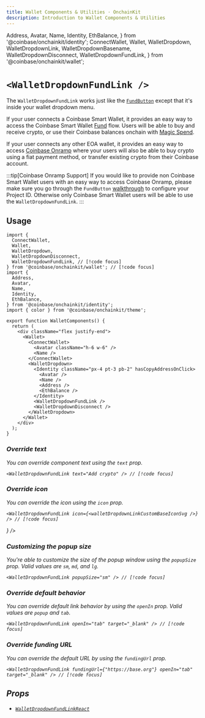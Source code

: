 ```yaml
---
title: Wallet Components & Utilities · OnchainKit
description: Introduction to Wallet Components & Utilities
---
```


  Address,
  Avatar,
  Name,
  Identity,
  EthBalance,
} from '@coinbase/onchainkit/identity';
  ConnectWallet,
  Wallet,
  WalletDropdown,
  WalletDropdownLink,
  WalletDropdownBasename,
  WalletDropdownDisconnect,
  WalletDropdownFundLink,
} from '@coinbase/onchainkit/wallet';

# `<WalletDropdownFundLink />`

The `WalletDropdownFundLink` works just like the [`FundButton`](/builderkits/onchainkit/fund/fund-button) except that it's inside your wallet
dropdown menu.

If your user connects a Coinbase Smart Wallet, it provides an easy way to access the Coinbase Smart Wallet
[Fund](https://keys.coinbase.com/fund) flow. Users will be able to buy and receive crypto, or use their Coinbase
balances onchain with [Magic Spend](https://www.smartwallet.dev/guides/magic-spend).

If your user connects any other EOA wallet, it provides an easy way to access [Coinbase Onramp](https://docs.cdp.coinbase.com/onramp/docs/welcome/)
where your users will also be able to buy crypto using a fiat payment method, or transfer existing crypto from their
Coinbase account.

:::tip[Coinbase Onramp Support]
If you would like to provide non Coinbase Smart Wallet users with an easy way to access Coinbase Onramp, please make
sure you go through the `FundButton` [walkthrough](/builderkits/onchainkit/fund/fund-button#walkthrough) to configure your Project ID. Otherwise
only Coinbase Smart Wallet users will be able to use the `WalletDropdownFundLink`.
:::

## Usage

```tsx twoslash
import {
  ConnectWallet,
  Wallet,
  WalletDropdown,
  WalletDropdownDisconnect,
  WalletDropdownFundLink, // [!code focus]
} from '@coinbase/onchainkit/wallet'; // [!code focus]
import {
  Address,
  Avatar,
  Name,
  Identity,
  EthBalance,
} from '@coinbase/onchainkit/identity';
import { color } from '@coinbase/onchainkit/theme';

export function WalletComponents() {
  return (
    <div className="flex justify-end">
      <Wallet>
        <ConnectWallet>
          <Avatar className="h-6 w-6" />
          <Name />
        </ConnectWallet>
        <WalletDropdown>
          <Identity className="px-4 pt-3 pb-2" hasCopyAddressOnClick>
            <Avatar />
            <Name />
            <Address />
            <EthBalance />
          </Identity>
          <WalletDropdownFundLink />
          <WalletDropdownDisconnect />
        </WalletDropdown>
      </Wallet>
    </div>
  );
}
```

<WalletComponents>
  <Wallet>
    <ConnectWallet>
      <Avatar className="h-6 w-6" />
      <Name />
    </ConnectWallet>
    <WalletDropdown>
      <Identity className="px-4 pt-3 pb-2" hasCopyAddressOnClick>
        <Avatar />
        <Name />
        <Address className={color.foregroundMuted} />
        <EthBalance />
      </Identity>
      <WalletDropdownFundLink />
      <WalletDropdownDisconnect />
    </WalletDropdown>
  </Wallet>
</WalletComponents>

### Override text

You can override component text using the `text` prop.

```tsx
<WalletDropdownFundLink text="Add crypto" /> // [!code focus]
```

<WalletComponents>
  <Wallet>
    <ConnectWallet>
      <Avatar className="h-6 w-6" />
      <Name />
    </ConnectWallet>
    <WalletDropdown>
      <WalletDropdownFundLink text="Add crypto" />
      <WalletDropdownDisconnect />
    </WalletDropdown>
  </Wallet>
</WalletComponents>

### Override icon

You can override the icon using the `icon` prop.

```tsx
<WalletDropdownFundLink icon={<walletDropdownLinkCustomBaseIconSvg />} /> // [!code focus]
```

<WalletComponents>
  <Wallet>
    <ConnectWallet>
      <Avatar className="h-6 w-6" />
      <Name />
    </ConnectWallet>
    <WalletDropdown>
      <WalletDropdownFundLink icon={<walletDropdownLinkCustomBaseIconSvg />} />
      <WalletDropdownDisconnect />
    </WalletDropdown>
  </Wallet>
</WalletComponents>

### Customizing the popup size

You're able to customize the size of the popup window using the `popupSize` prop. Valid values are `sm`, `md`, and `lg`.

```tsx
<WalletDropdownFundLink popupSize="sm" /> // [!code focus]
```

<WalletComponents>
  <Wallet>
    <ConnectWallet>
      <Avatar className="h-6 w-6" />
      <Name />
    </ConnectWallet>
    <WalletDropdown>
      <WalletDropdownFundLink popupSize="sm" />
      <WalletDropdownDisconnect />
    </WalletDropdown>
  </Wallet>
</WalletComponents>

### Override default behavior

You can override default link behavior by using the `openIn` prop. Valid values are `popup` and `tab`.

```tsx
<WalletDropdownFundLink openIn="tab" target="_blank" /> // [!code focus]
```

<WalletComponents>
  <Wallet>
    <ConnectWallet>
      <Avatar className="h-6 w-6" />
      <Name />
    </ConnectWallet>
    <WalletDropdown>
      <WalletDropdownFundLink openIn="tab" target="_blank" />
      <WalletDropdownDisconnect />
    </WalletDropdown>
  </Wallet>
</WalletComponents>

### Override funding URL

You can override the default URL by using the `fundingUrl` prop.

```tsx
<WalletDropdownFundLink fundingUrl={"https://base.org"} openIn="tab" target="_blank" /> // [!code focus]
```

<WalletComponents>
  <Wallet>
    <ConnectWallet>
      <Avatar className="h-6 w-6" />
      <Name />
    </ConnectWallet>
    <WalletDropdown>
      <WalletDropdownFundLink fundingUrl={"https://base.org"} openIn="tab" target="_blank" />
      <WalletDropdownDisconnect />
    </WalletDropdown>
  </Wallet>
</WalletComponents>

## Props

- [`WalletDropdownFundLinkReact`](/builderkits/onchainkit/wallet/types#walletdropdownfundlinkreact)
